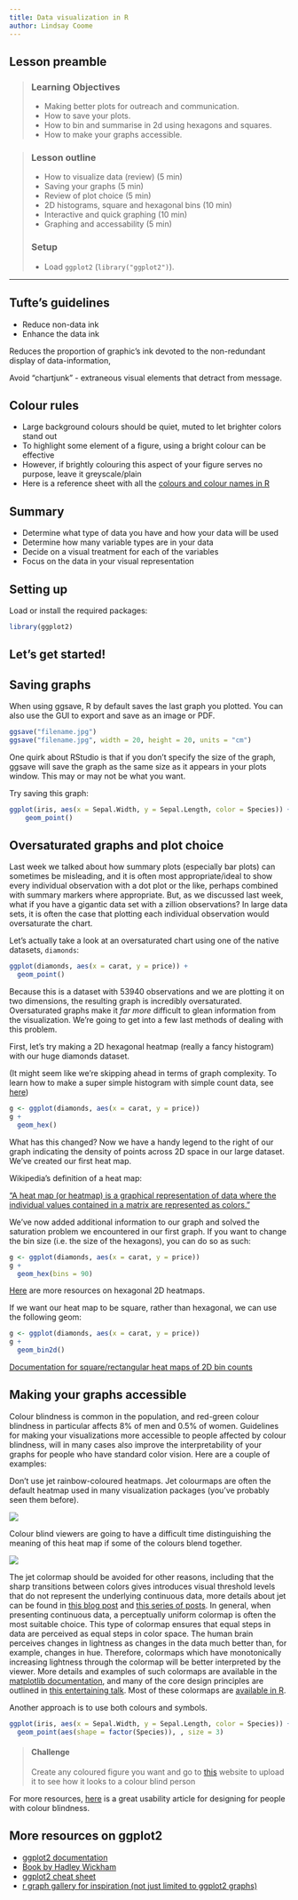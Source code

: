 ```yaml
---
title: Data visualization in R
author: Lindsay Coome
---
```


## Lesson preamble

> ### Learning Objectives
>
> - Making better plots for outreach and communication.
> - How to save your plots.
> - How to bin and summarise in 2d using hexagons and squares.
> - How to make your graphs accessible.

> 
> ### Lesson outline
>
> - How to visualize data (review) (5 min)
> - Saving your graphs (5 min)
> - Review of plot choice (5 min)
> - 2D histograms, square and hexagonal bins (10 min)
> - Interactive and quick graphing (10 min)
> - Graphing and accessability (5 min)
>
> ### Setup
>
> - Load `ggplot2` (`library("ggplot2")`).

-----

## Tufte's guidelines

* Reduce non-data ink
* Enhance the data ink

Reduces the proportion of graphic’s ink devoted to the non-redundant display of data-information,

Avoid "chartjunk" - extraneous visual elements that detract from message.

## Colour rules

* Large background colours should be quiet, muted to let brighter colors stand out
* To highlight some element of a figure, using a bright colour can be effective
* However, if brightly colouring this aspect of your figure serves no purpose, leave it greyscale/plain
* Here is a reference sheet with all the [colours and colour names in R](http://www.stat.columbia.edu/~tzheng/files/Rcolor.pdf)

## Summary

* Determine what type of data you have and how your data will be used
* Determine how many variable types are in your data
* Decide on a visual treatment for each of the variables 
* Focus on the data in your visual representation


## Setting up

Load or install the required packages:

```r
library(ggplot2)
```


## Let's get started!

## Saving graphs

When using ggsave, R by default saves the last graph you plotted. You can also use the GUI to export and save as an image or PDF.

```r
ggsave("filename.jpg")
ggsave("filename.jpg", width = 20, height = 20, units = "cm")
```

One quirk about RStudio is that if you don't specify the size of the graph, ggsave will save the graph as the same size as it appears in your plots window. This may or may not be what you want.

Try saving this graph:
```r
ggplot(iris, aes(x = Sepal.Width, y = Sepal.Length, color = Species)) + 
    geom_point()
```

## Oversaturated graphs and plot choice

Last week we talked about how summary plots (especially bar plots) can sometimes be misleading, and it is often most appropriate/ideal to show every individual observation with a dot plot or the like, perhaps combined with summary markers where appropriate. But, as we discussed last week, what if you have a gigantic data set with a zillion observations? In large data sets, it is often the case that plotting each individual observation would oversaturate the chart. 

Let's actually take a look at an oversaturated chart using one of the native datasets, `diamonds`:

```r
ggplot(diamonds, aes(x = carat, y = price)) + 
  geom_point()
```

Because this is a dataset with 53940 observations and we are plotting it on two dimensions, the resulting graph is incredibly oversaturated. Oversaturated graphs make it *far more* difficult to glean information from the visualization. We're going to get into a few last methods of dealing with this problem.

First, let's try making a 2D hexagonal heatmap (really a fancy histogram) with our huge diamonds dataset. 

(It might seem like we're skipping ahead in terms of graph complexity. To learn how to make a super simple histogram with simple count data, see [here](http://ggplot2.tidyverse.org/reference/geom_histogram.html))

```r
g <- ggplot(diamonds, aes(x = carat, y = price))
g + 
  geom_hex()
```

What has this changed? Now we have a handy legend to the right of our graph indicating the density of points across 2D space in our large dataset. We've created our first heat map.

Wikipedia's definition of a heat map:

["A heat map (or heatmap) is a graphical representation of data where the individual values contained in a matrix are represented as colors."](https://en.wikipedia.org/wiki/Heat_map)

We've now added additional information to our graph and solved the saturation problem we encountered in our first graph. If you want to change the bin size (i.e. the size of the hexagons), you can do so as such:

```r
g <- ggplot(diamonds, aes(x = carat, y = price))
g + 
  geom_hex(bins = 90)
```

[Here](http://ggplot2.tidyverse.org/reference/geom_hex.html) are more resources on hexagonal 2D heatmaps. 

If we want our heat map to be square, rather than hexagonal, we can use the following geom:

```r
g <- ggplot(diamonds, aes(x = carat, y = price))
g + 
  geom_bin2d()
```

[Documentation for square/rectangular heat maps of 2D bin counts](http://ggplot2.tidyverse.org/reference/geom_bin2d.html)

## Making your graphs accessible

Colour blindness is common in the population, and red-green colour blindness in particular affects 8% of men and 0.5% of women. Guidelines for making your visualizations more accessible to people affected by colour blindness, will in many cases also improve the interpretability of your graphs for people who have standard color vision. Here are a couple of examples:

Don't use jet rainbow-coloured heatmaps. Jet colourmaps are often the default heatmap used in many visualization packages (you've probably seen them before). 

![](./image/heatmap.png)

Colour blind viewers are going to have a difficult time distinguishing the meaning of this heat map if some of the colours blend together.

![](./image/colourblind.png)

The jet colormap should be avoided for other reasons, including that the sharp transitions between colors gives introduces visual threshold levels that do not represent the underlying continuous data, more details about jet can be found in [this blog post](https://jakevdp.github.io/blog/2014/10/16/how-bad-is-your-colormap/) and [this series of posts](https://mycarta.wordpress.com/2012/05/12/the-rainbow-is-dead-long-live-the-rainbow-part-1/). In general, when presenting continuous data, a perceptually uniform colormap is often the most suitable choice. This type of colormap ensures that equal steps in data are perceived as equal steps in color space. The human brain perceives changes in lightness as changes in the data much better than, for example, changes in hue. Therefore, colormaps which have monotonically increasing lightness through the colormap will be better interpreted by the viewer. More details and examples of such colormaps are available in the [matplotlib documentation](http://matplotlib.org/users/colormaps.html), and many of the core design principles are outlined in [this entertaining talk](https://www.youtube.com/watch?v=xAoljeRJ3lU). Most of these colormaps are [available in R](http://r4ds.had.co.nz/graphics-for-communication.html#fig:brewer). 

Another approach is to use both colours and symbols. 

```r
ggplot(iris, aes(x = Sepal.Width, y = Sepal.Length, color = Species)) + 
  geom_point(aes(shape = factor(Species)), , size = 3)
```

> #### Challenge
>
> Create any coloured figure you want and go to 
> [this](http://www.color-blindness.com/coblis-color-blindness-simulator/) 
> website to upload it to see how it 
> looks to a colour blind person 



For more resources, [here](http://blog.usabilla.com/how-to-design-for-color-blindness/) is a great usability article for designing for people with colour blindness.

## More resources on ggplot2

* [ggplot2 documentation](http://had.co.nz/ggplot2/)
* [Book by Hadley Wickham](https://www.amazon.com/ggplot2-Elegant-Graphics-Data-Analysis/dp/0387981403)
* [ggplot2 cheat sheet](https://www.rstudio.com/wp-content/uploads/2015/03/ggplot2-cheatsheet.pdf)
* [r graph gallery for inspiration (not just limited to ggplot2 graphs)](https://www.r-graph-gallery.com/all-graphs/)



